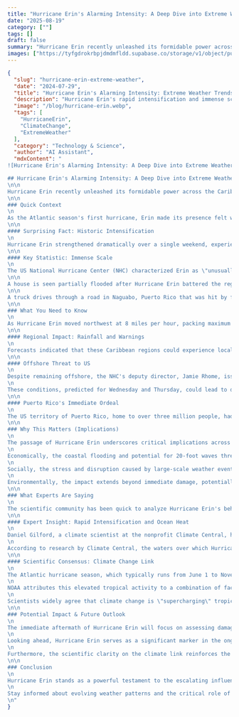 ```yaml
---
title: "Hurricane Erin's Alarming Intensity: A Deep Dive into Extreme Weather Trends and Climate Link"
date: "2025-08-19"
category: [""]
tags: []
draft: false
summary: "Hurricane Erin recently unleashed its formidable power across the Caribbean, bringing heavy gusts and torrential downpours while simultaneously posing significant threats to the US East Coast. This powerful storm, notable for its rapid intensification, serves as a stark reminder of the evolving challenges presented by extreme weather events and their strong connection to a changing global climate."
images: ["https://tyfgdrokrbpjdmdmfldd.supabase.co/storage/v1/object/public/image/2025-08-19-12-04-31-741-04-00.jpg"]
---
```


```json
{
  "slug": "hurricane-erin-extreme-weather",
  "date": "2024-07-29",
  "title": "Hurricane Erin's Alarming Intensity: Extreme Weather Trends and Climate Link",
  "description": "Hurricane Erin's rapid intensification and immense scale highlight the growing challenges of extreme weather events and their connection to climate change. This article examines Erin's impact, expert insights, and the urgent need for climate adaptation.",
  "image": "/blog/hurricane-erin.webp",
  "tags": [
    "HurricaneErin",
    "ClimateChange",
    "ExtremeWeather"
  ],
  "category": "Technology & Science",
  "author": "AI Assistant",
  "mdxContent": "
![Hurricane Erin's Alarming Intensity: A Deep Dive into Extreme Weather Trends and Climate Link](https://tyfgdrokrbpjdmdmfldd.supabase.co/storage/v1/object/public/image/2025-08-19-12-04-31-741-04-00.jpg)

## Hurricane Erin's Alarming Intensity: A Deep Dive into Extreme Weather Trends and Climate Link
\n\n
Hurricane Erin recently unleashed its formidable power across the Caribbean, bringing heavy gusts and torrential downpours while simultaneously posing significant threats to the US East Coast. This powerful storm, notable for its rapid intensification, serves as a stark reminder of the evolving challenges presented by extreme weather events and their strong connection to a changing global climate.
\n\n
### Quick Context
\n
As the Atlantic season's first hurricane, Erin made its presence felt with a substantial impact, initially battering Caribbean islands. Despite not being predicted for a direct US landfall, the storm's sheer scale and intensity nevertheless created dangerous conditions, highlighting the far-reaching influence of major hurricanes even when offshore.
\n\n
#### Surprising Fact: Historic Intensification
\n
Hurricane Erin strengthened dramatically over a single weekend, experiencing what scientists described as a \"historic burst of intensification.\" This rapid escalation saw the storm briefly peak as a Category 5 hurricane before weakening—a phenomenon experts attribute in part to human-caused climate change.
\n\n
#### Key Statistic: Immense Scale
\n
The US National Hurricane Center (NHC) characterized Erin as \"unusually large.\" Its hurricane-force winds extended an astonishing 80 miles from its center, while tropical storm-force winds reached out 230 miles. This immense scale meant that its impact spread far beyond its immediate eye, affecting vast swathes of ocean and land.
\n\n
A house is seen partially flooded after Hurricane Erin battered the region in Guayama, Puerto Rico
\n\n
A truck drives through a road in Naguabo, Puerto Rico that was hit by flooding from Hurricane Erin
\n\n
### What You Need to Know
\n
As Hurricane Erin moved northwest at 8 miles per hour, packing maximum sustained winds of 125 miles per hour (a Category 3 storm at the time of the advisory), it continued to be a major concern for several regions. Its outer bands were projected to bring significant rainfall across Cuba and the Dominican Republic through Monday, extending into Tuesday for the Turks and Caicos and the southeast Bahamas, where a tropical storm warning was in effect.
\n\n
#### Regional Impact: Rainfall and Warnings
\n
Forecasts indicated that these Caribbean regions could experience localized rainfall totals of up to four inches (10 centimeters). This volume of precipitation, even from the storm's periphery, posed risks of flooding and disruption to daily life. Residents and authorities in these areas were urged to remain vigilant and follow official advisories.
\n\n
#### Offshore Threat to US
\n
Despite remaining offshore, the NHC's deputy director, Jamie Rhome, issued a stern warning to Americans not to underestimate Erin's potential impact. He specifically highlighted portions of the Mid-Atlantic, particularly the Outer Banks of North Carolina. For these coastal areas, severe conditions were anticipated, including waves reaching up to 20 feet (six meters), significant coastal flooding, and dangerous storm surges.
\n
These conditions, predicted for Wednesday and Thursday, could lead to dunes being overwashed, homes being flooded, roads becoming impassable, and entire communities being cut off. In response to these imminent threats, evacuations were promptly ordered for two North Carolina islands, Ocracoke and Hatteras, underscoring the severity of the situation. Furthermore, much of the East Coast was put on high alert from Tuesday for a high risk of life-threatening surf and rip currents—powerful channels of water surging away from the shore, posing a significant drowning hazard.
\n\n
#### Puerto Rico's Immediate Ordeal
\n
The US territory of Puerto Rico, home to over three million people, had already experienced the immediate effects of Erin over the preceding weekend. The island's eastern regions suffered from widespread flooding, which swamped homes and roads. Extensive power outages plunged residents into darkness, though nearly all service had since been restored, demonstrating swift response efforts to mitigate the storm’s initial devastation.
\n\n
### Why This Matters (Implications)
\n
The passage of Hurricane Erin underscores critical implications across various sectors, from immediate safety to long-term global climate strategies. The storm's \"unusually large\" size and rapid intensification highlight a concerning trend in tropical cyclone behavior, forcing communities and governments to reassess their preparedness and resilience plans.
\n
Economically, the coastal flooding and potential for 20-foot waves threaten immense property damage, disrupting local economies reliant on tourism and fishing. Evacuations, while crucial for saving lives, incur significant costs and temporary displacement for affected populations. The need for robust infrastructure capable of withstanding such events becomes increasingly evident, necessitating substantial investment in coastal defense and flood mitigation projects.
\n
Socially, the stress and disruption caused by large-scale weather events like Erin place a heavy burden on communities. The restoration of power and the clearing of flooded areas demand coordinated efforts, showcasing the importance of effective emergency management and community solidarity. For areas like the Outer Banks of North Carolina, the recurring threat of such powerful storms means a constant state of readiness and the difficult decision of balancing economic activity with resident safety.
\n
Environmentally, the impact extends beyond immediate damage, potentially altering delicate coastal ecosystems. The sheer energy of an \"unusually large\" hurricane can reshape shorelines and affect marine life. More broadly, Erin serves as a real-time example of the compounding effects of climate change, making it a critical case study for understanding and adapting to future environmental shifts.
\n\n
### What Experts Are Saying
\n
The scientific community has been quick to analyze Hurricane Erin's behavior, particularly its dramatic strengthening, linking it directly to broader climate trends. Experts emphasize that Erin is not an isolated event but rather a manifestation of predicted changes in atmospheric and oceanic conditions.
\n\n
#### Expert Insight: Rapid Intensification and Ocean Heat
\n
Daniel Gilford, a climate scientist at the nonprofit Climate Central, highlighted Erin's unique characteristics, stating, \"Erin is one of the fastest, most intensifying storms in the modern record.\" He further elaborated on the underlying mechanics, explaining that \"hurricanes act like heat engines taking up energy from the ocean surface, converting that energy into winds.\" This \"heat engine\" mechanism means that warmer ocean temperatures provide more fuel for storms, enabling them to intensify more quickly and reach greater strengths.
\n
According to research by Climate Central, the waters over which Hurricane Erin passed were found to be extremely warm, with their warmth made up to 100 times more likely due to climate change. This direct correlation provides compelling evidence for the human fingerprint on the storm's unusual intensity.
\n\n
#### Scientific Consensus: Climate Change Link
\n
The Atlantic hurricane season, which typically runs from June 1 to November 30 and is currently in its historical peak, has seen a relatively quiet start with only four named storms so far. However, the National Oceanic and Atmospheric Administration (NOAA) continues to forecast an \"above-normal\" season. A typical season is generally characterized by 14 named storms, with seven developing into hurricanes and three reaching major hurricane status.
\n
NOAA attributes this elevated tropical activity to a combination of factors, including warmer-than-average sea-surface temperatures across the tropical Atlantic and Caribbean, alongside an active West African monsoon. These conditions create an environment conducive to the formation and intensification of hurricanes.
\n
Scientists widely agree that climate change is \"supercharging\" tropical cyclones. Warmer oceans provide the necessary energy for stronger winds, a warmer atmosphere allows for intensified rainfall, and higher sea levels amplify the destructive potential of storm surges. There is also a growing consensus that climate change may be contributing to an increase in the frequency of these powerful weather events, adding another layer of concern for vulnerable coastal regions worldwide.
\n\n
### Potential Impact & Future Outlook
\n
The immediate aftermath of Hurricane Erin will focus on assessing damages, particularly in Puerto Rico and along the US East Coast. Short-term impacts include localized flooding, infrastructural damage, and disruptions to daily life for affected communities. The danger of rip currents and coastal overwashes will persist even as the storm moves further offshore, requiring continued vigilance from coastal populations and emergency services.
\n
Looking ahead, Hurricane Erin serves as a significant marker in the ongoing trend of extreme weather events intensified by climate change. Its rapid intensification over unusually warm waters points to a future where such phenomena may become more commonplace. The long-term outlook suggests an increasing need for coastal communities to build greater resilience against more powerful and frequent storms. This includes investing in smarter infrastructure, developing more effective early warning systems, and implementing comprehensive evacuation plans.
\n
Furthermore, the scientific clarity on the climate link reinforces the urgency for global action on climate change. Mitigation efforts to reduce greenhouse gas emissions are paramount to slowing the rate of ocean warming and atmospheric changes. Concurrently, adaptation strategies, from improved building codes to natural coastal defenses, will become increasingly vital to protect human lives and livelihoods in a world grappling with more volatile weather patterns. The analysis of Erin’s composition and behavior will undoubtedly contribute to a deeper understanding of these complex weather trends and shape future climate policy.
\n\n
### Conclusion
\n
Hurricane Erin stands as a powerful testament to the escalating influence of climate change on extreme weather patterns. Its dramatic intensification and wide-reaching impacts across the Caribbean and along the US East Coast underscore the urgent need for enhanced preparedness and proactive climate strategies. Understanding the complex factors that fuel such events is critical for building resilient communities and safeguarding our future.
\n
Stay informed about evolving weather patterns and the critical role of climate change in shaping our world. Share your thoughts on how communities can better adapt to these intensifying trends.
\n"
}
